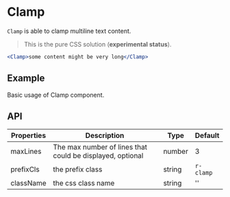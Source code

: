 # Clamp

`Clamp` is able to clamp multiline text content.

> This is the pure CSS solution (**experimental status**).

```jsx
<Clamp>some content might be very long</Clamp>
```

## Example

Basic usage of Clamp component.

<Demo src="../../components/clamp/demo/Example.tsx" />

## API

Properties | Description | Type | Default
-----------|------------|------|--------
| maxLines | The max number of lines that could be displayed, optional | number | 3 |
| prefixCls | the prefix class | string | `r-clamp` |
| className | the css class name | string | '' |
